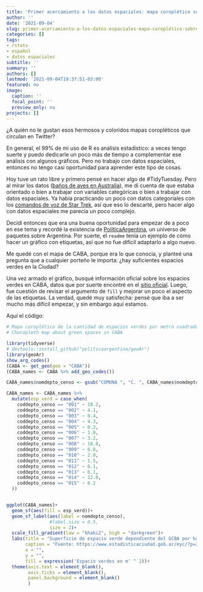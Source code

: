 ```yaml
---
title: 'Primer acercamiento a los datos espaciales: mapa coroplético sobre espacios verdes en CABA'
author: ''
date: '2021-09-04'
slug: primer-acercamiento-a-los-datos-espaciales-mapa-coroplético-sobre-espacios-verdes-en-caba
categories: []
tags:
- rstats
- español
- datos espaciales
subtitle: ''
summary: ''
authors: []
lastmod: '2021-09-04T19:37:51-03:00'
featured: no
image:
  caption: ''
  focal_point: ''
  preview_only: no
projects: []
---
```


¿A quién no le gustan esos hermosos y coloridos mapas coropléticos que circulan en Twitter?

En general, el 99% de mi uso de R es análisis estadístico: a veces tengo suerte y puedo dedicarle un poco más de tiempo a complementar ese análisis con algunos gráficos. Pero no trabajo con datos espaciales, entonces no tengo casi oportunidad para aprender este tipo de cosas.

Hoy tuve un rato libre y primero pensé en hacer algo de \#TidyTuesday. Pero al mirar los datos ([baños de aves en Australia](https://github.com/rfordatascience/tidytuesday/blob/master/data/2021/2021-08-31/readme.md)), me di cuenta de que estaba orientado o bien a trabajar con variables categóricas o bien a trabajar con datos espaciales. Ya había practicando un poco con datos categoriales con los [comandos de voz de Star Trek](https://macarenaquiroga.netlify.app/post/contribucion-al-tidytuesday-semana-34-comandos-de-voz-en-startrek/), así que eso lo descarté, pero hacer algo con datos espaciales me parecía un poco complejo.

Decidí entonces que era una buena oportunidad para empezar de a poco en ese tema y recordé la existencia de [PolíticaArgentina](https://github.com/PoliticaArgentina), un universo de paquetes sobre Argentina. Por suerte, el `readme` tenía un ejemplo de cómo hacer un gráfico con etiquetas, así que no fue difícil adaptarlo a algo nuevo.

Me quedé con el mapa de CABA, porque era lo que conocía, y planteé una pregunta que a cualquier porteño le importa: ¿hay suficientes espacios verdes en la Ciudad?

Una vez armado el gráfico, busqué información oficial sobre los espacios verdes en CABA, datos que por suerte encontré en el [sitio oficial](https://www.estadisticaciudad.gob.ar/eyc/?p=27349). Luego, fue cuestión de revisar el argumento de `fill` y mejorar un poco el aspecto de las etiquetas. La verdad, quedé muy satisfecha: pensé que iba a ser mucho más difícil empezar, y sin embargo aquí estamos.

Aquí el código:

```r
# Mapa coroplético de la cantidad de espacios verdes por metro cuadrado en CABA
# Choropleth map about green spaces in CABA

library(tidyverse)
# devtools::install_github("politicaargentina/geoAr")
library(geoAr)
show_arg_codes()
(CABA <- get_geo(geo = "CABA"))
(CABA_names <- CABA %>% add_geo_codes())

CABA_names$nomdepto_censo <- gsub("COMUNA ", "C. ", CABA_names$nomdepto_censo)

CABA_names <- CABA_names %>% 
  mutate(esp_verd = case_when(
    coddepto_censo == "001" ~ 18.2,
    coddepto_censo == "002" ~ 4.1,
    coddepto_censo == "003" ~ 0.4,
    coddepto_censo == "004" ~ 4.3,
    coddepto_censo == "005" ~ 0.2,
    coddepto_censo == "006" ~ 1.8,
    coddepto_censo == "007" ~ 3.2,
    coddepto_censo == "008" ~ 18.8,
    coddepto_censo == "009" ~ 6.8,
    coddepto_censo == "010" ~ 2.0,
    coddepto_censo == "011" ~ 1.5,
    coddepto_censo == "012" ~ 8.1,
    coddepto_censo == "013" ~ 6.1,
    coddepto_censo == "014" ~ 12.0,
    coddepto_censo == "015" ~ 6.2
  ))


ggplot(CABA_names)+
  geom_sf(aes(fill = esp_verd))+
  geom_sf_label(aes(label = nomdepto_censo),
                #label.size = 0.5,
                size = 2)+
  scale_fill_gradient(low = "khaki2", high = "darkgreen")+
  labs(title = "Superficie de espacio verde dependiente del GCBA por habitante \npor comuna (2019)",
       caption = "Fuente: https://www.estadisticaciudad.gob.ar/eyc/?p=27349",
       x = "", 
       y = "",
       fill = expression('Espacio verdes en m' ^ 2))+
  theme(axis.text = element_blank(),
        axis.ticks = element_blank(),
        panel.background = element_blank()
        )
```
